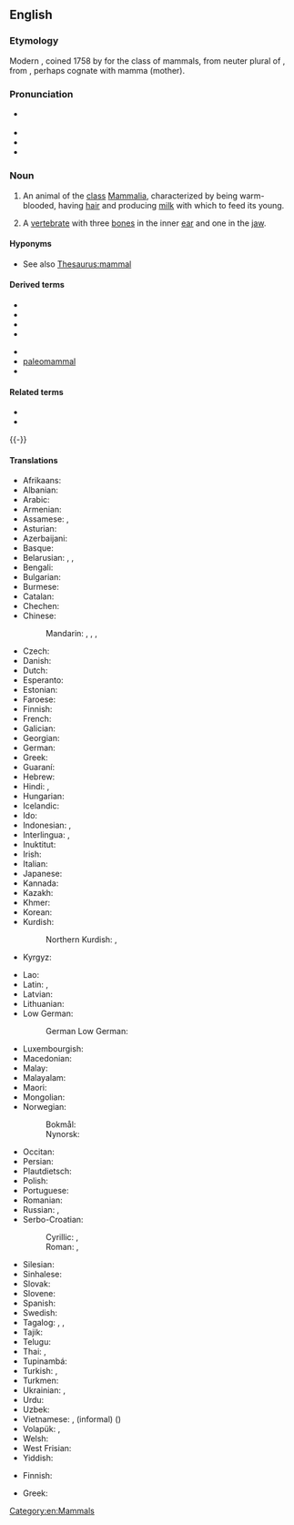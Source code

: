 ==English==
{{wikipedia}}
{{picdic
|image=Tiger in the water.jpg
|detail1=
{{picdicimg|en|image=Lightmatter chimp.jpg|link=animal}}
|detail2=
{{picdicimg|en|image=Cow female black white.jpg|link=farm animal}}
{{picdicimg|en|image=Pudel miniatura 342.jpg|link=pet}}
{{picdicimg|en|image=Male Lion on Rock.jpg|link=wild animal}}
{{picdicimg|en|image=Akha cropped hires.JPG|link=human}}
}}

===Etymology===
Modern {{etyl|la|en}} {{m|la|Mammalia}}, coined 1758 by {{w|Linnaeus}} for the class of mammals, from neuter plural of {{etyl|LL.|en}} {{m|la|mammalis||of the breast}}, from {{etyl|la|en}} {{m|la|mamma||breast}}, perhaps cognate with mamma (mother).

===Pronunciation===
* {{a|GenAm}} {{IPA|en|/ˈmæməl/}}
* {{audio|en|en-us-mammal.ogg|Audio (US)}}
* {{rhymes|en|æməl|s=2}}
* {{hyph|en|mam|mal}}

===Noun===
{{en-noun}}

# An animal of the [[class]] [[Mammalia]], characterized by being warm-blooded, having [[hair]] and producing [[milk]] with which to feed its young.
# {{lb|en|paleontology}} A [[vertebrate]] with three [[bone]]s in the inner [[ear]] and one in the [[jaw]].

====Hyponyms====
* See also [[Thesaurus:mammal]]

====Derived terms====
{{top2}}
* {{l|en|mammalian}}
* {{l|en|mammality}}
* {{l|en|mammalkind}}
* {{l|en|mammalogy}}
{{mid2}}
* {{l|en|marine mammal}}
* [[paleomammal]]
* {{l|en|sea mammal}}
{{bottom}}

====Related terms====
* {{l|en|mammarial}}
* {{l|en|mammary}}
{{-}}

====Translations====
{{trans-top|animal of the class Mammalia}}
* Afrikaans: {{t+|af|soogdier}}
* Albanian: {{t+|sq|gjitar|m}}
* Arabic: {{t|ar|ثَدْيِيّ|m}}
* Armenian: {{t+|hy|կաթնասուն}}
* Assamese: {{t|as|স্তন্যপায়ী}}, {{t|as|স্তন্যপায়ী প্ৰাণী}}
* Asturian: {{t+|ast|mamíferu|m}}
* Azerbaijani: {{t|az|məməli}}
* Basque: {{t+|eu|ugaztun}}
* Belarusian: {{t|be|млекако́рмячае|n}}, {{t|be|сысу́н|m}}, {{t|be|звер|m}}
* Bengali: {{t+|bn|স্তন্যপায়ী}}
* Bulgarian: {{t+|bg|боза́йник|m}}
* Burmese: {{t+|my|နို့တိုက်သတ္တဝါ|sc=Mymr}}
* Catalan: {{t+|ca|mamífer|m}}
* Chechen: {{t|ce|декха дийнат|sc=Cyrl}}
* Chinese:
*: Mandarin: {{t+|cmn|哺乳類}}, {{t+|cmn|哺乳类|tr=bǔrǔlèi|sc=Hani}}, {{t+|cmn|哺乳動物}}, {{t+|cmn|哺乳动物|tr=bǔrǔ dòngwù}}
* Czech: {{t+|cs|savec|m}}
* Danish: {{t+|da|pattedyr|n}}
* Dutch: {{t+|nl|zoogdier|n}}
* Esperanto: {{t|eo|mamulo}}
* Estonian: {{t|et|imetaja}}
* Faroese: {{t+|fo|súgdjór|n}}
* Finnish: {{t+|fi|nisäkäs}}
* French: {{t+|fr|mammifère|m}}
* Galician: {{t+|gl|mamífero|m}}
* Georgian: {{t|ka|ძუძუმწოვარი|sc=Geor}}
* German: {{t+|de|Säugetier|n}}
* Greek: {{t+|el|θηλαστικό|n|sc=Grek}}
* Guaraní: {{t+|gn|okambúva}}
* Hebrew: {{t+|he|יוֹנֵק|tr=yonék}}
* Hindi: {{t+|hi|स्तनपायी|m}}, {{t+|hi|स्तनधारी|m}}
* Hungarian: {{t+|hu|emlős}}
* Icelandic: {{t+|is|spendýr|n}}
* Ido: {{t+|io|mamifero}}
* Indonesian: {{t+|id|mamalia}}, {{t|id|[[hewan]] [[susu|menyusui]]}}
* Interlingua: {{t|ia|mammifero}}, {{t|ia|mammal}}
* Inuktitut: {{t|iu|ᒪᒻᒪᓛᑎᒃ}}
* Irish: {{t+|ga|mamach|m}}
* Italian: {{t+|it|mammifero|m}}
* Japanese: {{t+|ja|哺乳類|tr=ほにゅうるい, honyūrui}}
* Kannada: {{t|kn|ಸಸ್ತನಿ}}
* Kazakh: {{t|kk|сүтқоректі|sc=Cyrl}}
* Khmer: {{t|km|ថនិកសត្វ}}
* Korean: {{t+|ko|포유류(哺乳類)}}
* Kurdish:
*: Northern Kurdish: {{t+|kmr|şîrdar}}, {{t+|kmr|guhandar}}
* Kyrgyz: {{t|ky|сүт эмүүчүл|sc=Cyrl}}
{{trans-mid}}
* Lao: {{t+|lo|ສັດລ້ຽງລູກດ້ວຍນົມ}}
* Latin: {{t|la|mammalis}}, {{t|la|mammalia}}
* Latvian: {{t|lv|zīdītājs|m}}
* Lithuanian: {{t+|lt|žinduolis|m}}
* Low German:
*: German Low German: {{t|nds-de|Söögdeert|n}}
* Luxembourgish: {{t+|lb|Mamendéier|n}}
* Macedonian: {{t|mk|цицач|m}}
* Malay: {{t|ms|mamalia}}
* Malayalam: {{t|ml|സസ്തനി}}
* Maori: {{t|mi|kararehe whāngote}}
* Mongolian: {{t+|mn|хөхтөн|sc=Cyrl}}
* Norwegian:
*: Bokmål: {{t+|no|pattedyr|n}}
*: Nynorsk: {{t|nn|pattedyr|n}}
* Occitan: {{t+|oc|mamifèr|m}}
* Persian: {{t+|fa|پستاندار|tr=pestândâr}}
* Plautdietsch: {{t|pdt|Sutia|n}}
* Polish: {{t+|pl|ssak|m-an}}
* Portuguese: {{t+|pt|mamífero|m}}
* Romanian: {{t+|ro|mamifer|n}}
* Russian: {{t+|ru|млекопита́ющее|n}}, {{t+|ru|зверь|m}}
* Serbo-Croatian:
*: Cyrillic: {{t|sh|сисар|m}}, {{t|sh|сисавац|m}}
*: Roman: {{t+|sh|sisar|m}}, {{t+|sh|sisavac|m}}
* Silesian: {{t|szl|cyckocz|m}}
* Sinhalese: {{t|si|ක්‍ෂීරපායීන්|sc=Sinh}}
* Slovak: {{t+|sk|cicavec|m}}
* Slovene: {{t+|sl|sesalec|m}}
* Spanish: {{t+|es|mamífero|m}}
* Swedish: {{t+|sv|däggdjur|n}}
* Tagalog: {{t|tl|wilik}}, {{t|tl|mamipero}}, {{t+|tl|mamalya}}
* Tajik: {{t+|tg|ширхӯр|sc=Cyrl}}
* Telugu: {{t+|te|క్షీరదం}}
* Thai: {{t+|th|สัตว์เลี้ยงลูกด้วยน้ำนม}}, {{t|th|สัตว์กินนม}}
* Tupinambá: {{t|tpn|okambúba'e}}
* Turkish: {{t+|tr|memeli}}, {{t+|tr|memeli hayvan}}
* Turkmen: {{t|tk|süýdemdiriji}}
* Ukrainian: {{t|uk|ссаве́ць|m|sc=Cyrl}}, {{t+|uk|звір|m|sc=Cyrl}}
* Urdu: {{t|ur|ستنپایی|tr=satnapāyī|sc=ur-Arab}}
* Uzbek: {{t|uz|sut emizuvchil}}
* Vietnamese: {{t|vi|động vật có vú}}, (informal) {{t+|vi|thú}} ({{t|vi|獸|sc=Hani}})
* Volapük: {{qualifier|♂♀}} {{t+|vo|sügaf}}, {{qualifier|♂♀}} {{t+|vo|süganim}}
* Welsh: {{t+|cy|mamal|m}}
* West Frisian: {{t|fy|sûchdier|n}}
* Yiddish: {{t|yi|זויגער|m}}
{{trans-bottom}}

{{trans-top|paleontology: vertebrate with three bones in the inner ear and one in the jaw}}
* Finnish: {{t+|fi|nisäkäs}}
{{trans-mid}}
* Greek: {{t+|el|θηλαστικό|n|sc=Grek}}
{{trans-bottom}}

[[Category:en:Mammals]]